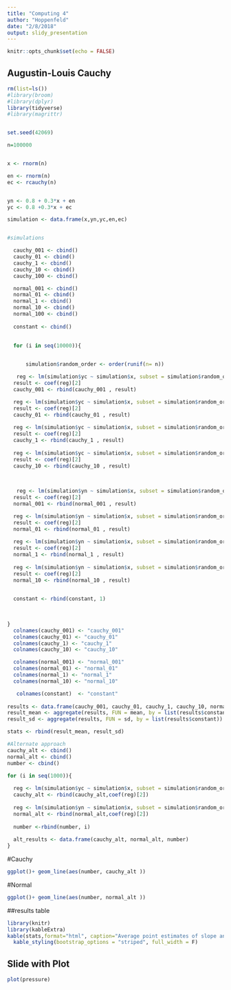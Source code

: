```yaml
---
title: "Computing 4"
author: "Hoppenfeld"
date: "2/8/2018"
output: slidy_presentation
---
```


```r
knitr::opts_chunk$set(echo = FALSE)
```



## Augustin-Louis Cauchy

```r
rm(list=ls())
#library(broom)
#library(dplyr)
library(tidyverse)
#library(magrittr)


set.seed(42069)

n=100000


x <- rnorm(n)

en <- rnorm(n)
ec <- rcauchy(n)


yn <- 0.8 + 0.3*x + en
yc <- 0.8 +0.3*x + ec

simulation <- data.frame(x,yn,yc,en,ec)


#simulations

  cauchy_001 <- cbind()
  cauchy_01 <- cbind()
  cauchy_1 <- cbind()
  cauchy_10 <- cbind()
  cauchy_100 <- cbind()

  normal_001 <- cbind()
  normal_01 <- cbind()
  normal_1 <- cbind()
  normal_10 <- cbind()
  normal_100 <- cbind()
  
  constant <- cbind()

  
  for (i in seq(10000)){

    
      simulation$random_order <- order(runif(n= n))

   reg <- lm(simulation$yc ~ simulation$x, subset = simulation$random_order <= 10)
  result <- coef(reg)[2]
  cauchy_001 <- rbind(cauchy_001 , result)

  reg <- lm(simulation$yc ~ simulation$x, subset = simulation$random_order <= 100)
  result <- coef(reg)[2]
  cauchy_01 <- rbind(cauchy_01 , result)
  
  reg <- lm(simulation$yc ~ simulation$x, subset = simulation$random_order <= 1000)
  result <- coef(reg)[2]
  cauchy_1 <- rbind(cauchy_1 , result)
  
  reg <- lm(simulation$yc ~ simulation$x, subset = simulation$random_order <= 10000)
  result <- coef(reg)[2]
  cauchy_10 <- rbind(cauchy_10 , result)
  

  
   reg <- lm(simulation$yn ~ simulation$x, subset = simulation$random_order <= 10)
  result <- coef(reg)[2]
  normal_001 <- rbind(normal_001 , result)

  reg <- lm(simulation$yn ~ simulation$x, subset = simulation$random_order <= 100)
  result <- coef(reg)[2]
  normal_01 <- rbind(normal_01 , result)
  
  reg <- lm(simulation$yn ~ simulation$x, subset = simulation$random_order <= 1000)
  result <- coef(reg)[2]
  normal_1 <- rbind(normal_1 , result)
  
  reg <- lm(simulation$yn ~ simulation$x, subset = simulation$random_order <= 10000)
  result <- coef(reg)[2]
  normal_10 <- rbind(normal_10 , result)
  

  constant <- rbind(constant, 1)
 
  

}
  colnames(cauchy_001) <- "cauchy_001"
  colnames(cauchy_01) <- "cauchy_01"
  colnames(cauchy_1) <- "cauchy_1"
  colnames(cauchy_10) <- "cauchy_10"

  colnames(normal_001) <- "normal_001"
  colnames(normal_01) <- "normal_01"
  colnames(normal_1) <- "normal_1"
  colnames(normal_10) <- "normal_10"

   colnames(constant)  <- "constant"
  
results <- data.frame(cauchy_001, cauchy_01, cauchy_1, cauchy_10, normal_001, normal_01, normal_1, normal_10,  constant)
result_mean <- aggregate(results, FUN = mean, by = list(results$constant))
result_sd <- aggregate(results, FUN = sd, by = list(results$constant))

stats <- rbind(result_mean, result_sd)
```

```r

#Alternate approach
cauchy_alt <- cbind()
normal_alt <- cbind()
number <- cbind()

for (i in seq(1000)){
  
  reg <- lm(simulation$yc ~ simulation$x, subset = simulation$random_order <= i)
  cauchy_alt <- rbind(cauchy_alt,coef(reg)[2])
  
  reg <- lm(simulation$yn ~ simulation$x, subset = simulation$random_order <= i)
  normal_alt <- rbind(normal_alt,coef(reg)[2])
  
  number <-rbind(number, i)
  
  alt_results <- data.frame(cauchy_alt, normal_alt, number)
}
```
#Cauchy
```r
ggplot()+ geom_line(aes(number, cauchy_alt ))
```


#Normal
```r
ggplot()+ geom_line(aes(number, normal_alt ))
```

##results table

```r


library(knitr)
library(kableExtra)
kable(stats,format="html", caption="Average point estimates of slope and intercept") %>%
  kable_styling(bootstrap_options = "striped", full_width = F)
```

## Slide with Plot

```r
plot(pressure)
```

